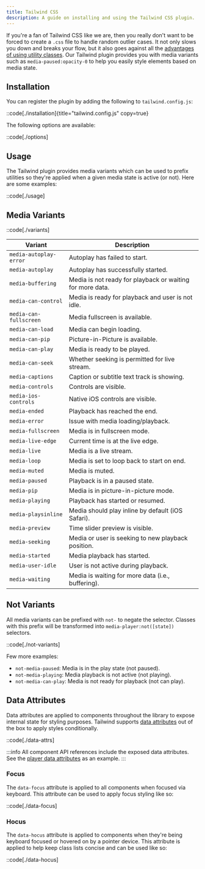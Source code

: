 ```yaml
---
title: Tailwind CSS
description: A guide on installing and using the Tailwind CSS plugin.
---
```


If you're a fan of Tailwind CSS like we are, then you really don't want to be forced to create
a `.css` file to handle random outlier cases. It not only slows you down and breaks your flow, but
it also goes against all the [advantages of using utility classes][tw-advantages]. Our Tailwind
plugin provides you with media variants such as `media-paused:opacity-0` to help you easily style
elements based on media state.

## Installation

You can register the plugin by adding the following to `tailwind.config.js`:

::code[./installation]{title="tailwind.config.js" copy=true}

The following options are available:

::code[./options]

[tw-advantages]: https://adamwathan.me/css-utility-classes-and-separation-of-concerns/

## Usage

The Tailwind plugin provides media variants which can be used to prefix utilities so they're
applied when a given media state is active (or not). Here are some examples:

::code[./usage]

## Media Variants

::code[./variants]

| Variant                | Description                                               |
| ---------------------- | --------------------------------------------------------- |
| `media-autoplay-error` | Autoplay has failed to start.                             |
| `media-autoplay`       | Autoplay has successfully started.                        |
| `media-buffering`      | Media is not ready for playback or waiting for more data. |
| `media-can-control`    | Media is ready for playback and user is not idle.         |
| `media-can-fullscreen` | Media fullscreen is available.                            |
| `media-can-load`       | Media can begin loading.                                  |
| `media-can-pip`        | Picture-in-Picture is available.                          |
| `media-can-play`       | Media is ready to be played.                              |
| `media-can-seek`       | Whether seeking is permitted for live stream.             |
| `media-captions`       | Caption or subtitle text track is showing.                |
| `media-controls`       | Controls are visible.                                     |
| `media-ios-controls`   | Native iOS controls are visible.                          |
| `media-ended`          | Playback has reached the end.                             |
| `media-error`          | Issue with media loading/playback.                        |
| `media-fullscreen`     | Media is in fullscreen mode.                              |
| `media-live-edge`      | Current time is at the live edge.                         |
| `media-live`           | Media is a live stream.                                   |
| `media-loop`           | Media is set to loop back to start on end.                |
| `media-muted`          | Media is muted.                                           |
| `media-paused`         | Playback is in a paused state.                            |
| `media-pip`            | Media is in picture-in-picture mode.                      |
| `media-playing`        | Playback has started or resumed.                          |
| `media-playsinline`    | Media should play inline by default (iOS Safari).         |
| `media-preview`        | Time slider preview is visible.                           |
| `media-seeking`        | Media or user is seeking to new playback position.        |
| `media-started`        | Media playback has started.                               |
| `media-user-idle`      | User is not active during playback.                       |
| `media-waiting`        | Media is waiting for more data (i.e., buffering).         |

## Not Variants

All media variants can be prefixed with `not-` to negate the selector. Classes with this prefix
will be transformed into `media-player:not([state])` selectors.

::code[./not-variants]

Few more examples:

- `not-media-paused`: Media is in the play state (not paused).
- `not-media-playing`: Media playback is not active (not playing).
- `not-media-can-play`: Media is not ready for playback (not can play).

## Data Attributes

Data attributes are applied to components throughout the library to expose internal state for
styling purposes. Tailwind supports [data attributes][tw-data-attrs] out of the box to apply styles
conditionally.

::code[./data-attrs]

:::info
All component API references include the exposed data attributes. See the [player data attributes][player-data-attrs]
as an example.
:::

[player-data-attrs]: /docs/player/components/core/player#mediaplayer.attrs
[tw-data-attrs]: https://tailwindcss.com/docs/hover-focus-and-other-states#data-attributes

### Focus

The `data-focus` attribute is applied to all components when focused via keyboard. This attribute
can be used to apply focus styling like so:

::code[./data-focus]

### Hocus

The `data-hocus` attribute is applied to components when they're being keyboard focused or
hovered on by a pointer device. This attribute is applied to help keep class lists concise and
can be used like so:

::code[./data-hocus]
